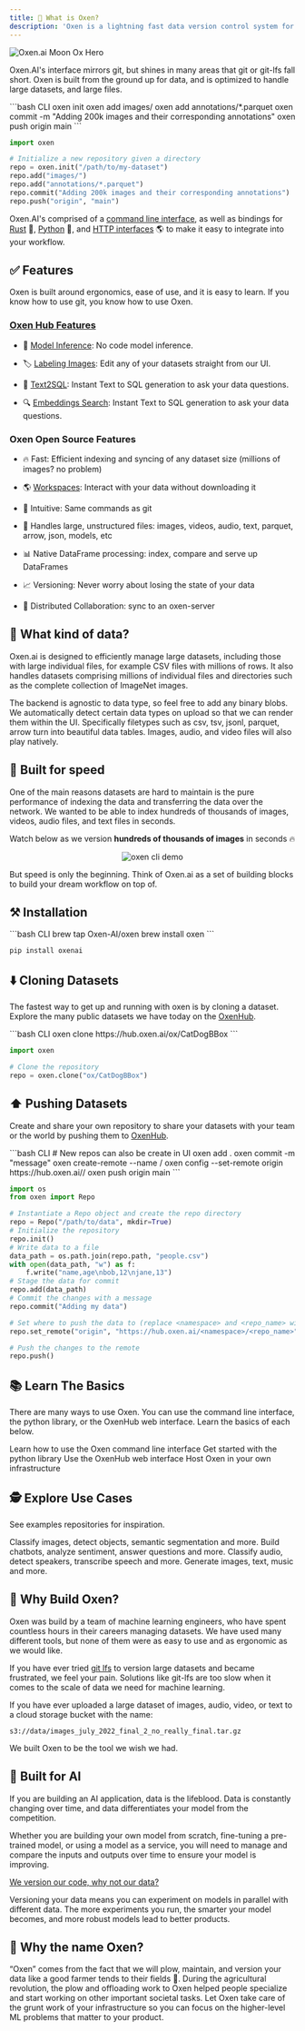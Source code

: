 ```yaml
---
title: 🐂 What is Oxen?
description: 'Oxen is a lightning fast data version control system for structured and unstructured machine learning datasets.'
---
```


<img alt="Oxen.ai Moon Ox Hero" classname="block" src="/images/MoonOx.png" />

Oxen.AI's interface mirrors git, but shines in many areas that git or git-lfs fall short. Oxen is built from the ground up for data, and is optimized to handle large datasets, and large files.

<CodeGroup>
  ```bash CLI
  oxen init
  oxen add images/
  oxen add annotations/*.parquet
  oxen commit -m "Adding 200k images and their corresponding annotations"
  oxen push origin main
  ```

  ```python Python
  import oxen

  # Initialize a new repository given a directory
  repo = oxen.init("/path/to/my-dataset")
  repo.add("images/")
  repo.add("annotations/*.parquet")
  repo.commit("Adding 200k images and their corresponding annotations")
  repo.push("origin", "main")
  ```
</CodeGroup>

Oxen.AI's comprised of a [command line interface](/getting-started/cli), as well as bindings for [Rust](https://github.com/Oxen-AI/Oxen) 🦀, [Python](/getting-started/python) 🐍, and [HTTP interfaces](/http-api) 🌎 to make it easy to integrate into your workflow.

## ✅ Features

Oxen is built around ergonomics, ease of use, and it is easy to learn. If you know how to use git, you know how to use Oxen.

### [Oxen Hub Features](/features/web_hub)

* 🚀 [Model Inference](/features/models): No code model inference.

* 🏷️ [Labeling Images](/features/labeling_data): Edit any of your datasets straight from our UI.

* 📝 [Text2SQL](/features/text2sql): Instant Text to SQL generation to ask your data questions.

* 🔍 [Embeddings Search](/features/embeddings): Instant Text to SQL generation to ask your data questions.


### Oxen Open Source Features

* 🔥 Fast: Efficient indexing and syncing of any dataset size (millions of images? no problem)

* 🌎 [Workspaces](/concepts/workspaces): Interact with your data without downloading it

* 🧠 Intuitive: Same commands as git

* 💪 Handles large, unstructured files: images, videos, audio, text, parquet, arrow, json, models, etc

* 📊 Native DataFrame processing: index, compare and serve up DataFrames

* 📈 Versioning: Never worry about losing the state of your data

* 🤝 Distributed Collaboration: sync to an oxen-server

## 🌾 What kind of data?

Oxen.ai is designed to efficiently manage large datasets, including those with large individual files, for example CSV files with millions of rows. It also handles datasets comprising millions of individual files and directories such as the complete collection of ImageNet images.

The backend is agnostic to data type, so feel free to add any binary blobs. We automatically detect certain data types on upload so that we can render them within the UI. Specifically filetypes such as csv, tsv, jsonl, parquet, arrow turn into beautiful data tables. Images, audio, and video files will also play natively.

## 🚀 Built for speed

One of the main reasons datasets are hard to maintain is the pure performance of indexing the data and transferring the data over the network. We wanted to be able to index hundreds of thousands of images, videos, audio files, and text files in seconds.

Watch below as we version **hundreds of thousands of images** in seconds 🔥

<p align="center">
  <img src="https://github.com/Oxen-AI/oxen-release/raw/main/images/cli-celeba.gif?raw=true" alt="oxen cli demo" />
</p>

But speed is only the beginning. Think of Oxen.ai as a set of building blocks to build your dream workflow on top of.

## ⚒️ Installation

<CodeGroup>
  ```bash CLI
  brew tap Oxen-AI/oxen
  brew install oxen
  ```

  ```bash Python
  pip install oxenai
  ```
</CodeGroup>

## ⬇️ Cloning Datasets

The fastest way to get up and running with oxen is by cloning a dataset. Explore the many public datasets we have today on the [OxenHub](https://oxen.ai/explore).

<CodeGroup>
  ```bash CLI
  oxen clone https://hub.oxen.ai/ox/CatDogBBox
  ```

  ```python Python
  import oxen

  # Clone the repository
  repo = oxen.clone("ox/CatDogBBox")
  ```
</CodeGroup>

## ⬆️ Pushing Datasets

Create and share your own repository to share your datasets with your team or the world by pushing them to [OxenHub](https://oxen.ai).

<CodeGroup>
  ```bash CLI
  # New repos can also be create in UI
  oxen add .
  oxen commit -m "message"
  oxen create-remote --name <namespace>/<repo_name>
  oxen config --set-remote origin https://hub.oxen.ai/<namespace>/<repo_name>
  oxen push origin main
  ```

  ```python Python
  import os
  from oxen import Repo

  # Instantiate a Repo object and create the repo directory
  repo = Repo("/path/to/data", mkdir=True)
  # Initialize the repository
  repo.init()
  # Write data to a file
  data_path = os.path.join(repo.path, "people.csv")
  with open(data_path, "w") as f:
      f.write("name,age\nbob,12\njane,13")
  # Stage the data for commit
  repo.add(data_path)
  # Commit the changes with a message
  repo.commit("Adding my data")

  # Set where to push the data to (replace <namespace> and <repo_name> with your remote)
  repo.set_remote("origin", "https://hub.oxen.ai/<namespace>/<repo_name>")

  # Push the changes to the remote
  repo.push()
  ```
</CodeGroup>

## 📚 Learn The Basics

There are many ways to use Oxen. You can use the command line interface, the python library, or the OxenHub web interface. Learn the basics of each below.

<CardGroup cols={2}>
  <Card title="Command Line Interface" icon="rectangle-terminal" href="/getting-started/cli">
    Learn how to use the Oxen command line interface
  </Card>

  <Card title="Python Library" icon="python" href="/getting-started/python">
    Get started with the python library
  </Card>

  <Card title="Web Interface" icon="browser" href="https://oxen.ai">
    Use the OxenHub web interface
  </Card>

  <Card title="Self Host" icon="satellite-dish" href="/getting-started/oxen-server">
    Host Oxen in your own infrastructure
  </Card>
</CardGroup>

## 🕵️ Explore Use Cases

See examples repositories for inspiration.

<CardGroup cols={2}>
  <Card title="Computer Vision" icon="camera-viewfinder" href="https://www.oxen.ai/categories/vision">
    Classify images, detect objects, semantic segmentation and more.
  </Card>

  <Card title="Natural Language Processing" icon="file-lines" href="https://www.oxen.ai/categories/text">
    Build chatbots, analyze sentiment, answer questions and more.
  </Card>

  <Card title="Audio" icon="headphones" href="https://www.oxen.ai/categories/audio">
    Classify audio, detect speakers, transcribe speech and more.
  </Card>

  <Card title="Generative AI" icon="palette" href="https://www.oxen.ai/categories/generative-ai">
    Generate images, text, music and more.
  </Card>
</CardGroup>

## 🌾 Why Build Oxen?

Oxen was build by a team of machine learning engineers, who have spent countless hours in their careers managing datasets. We have used many different tools, but none of them were as easy to use and as ergonomic as we would like.

If you have ever tried [git lfs](https://git-lfs.com/) to version large datasets and became frustrated, we feel your pain. Solutions like git-lfs are too slow when it comes to the scale of data we need for machine learning.

If you have ever uploaded a large dataset of images, audio, video, or text to a cloud storage bucket with the name:

`s3://data/images_july_2022_final_2_no_really_final.tar.gz`

We built Oxen to be the tool we wish we had.

## 🤖 Built for AI

If you are building an AI application, data is the lifeblood. Data is constantly changing over time, and data differentiates your model from the competition.

Whether you are building your own model from scratch, fine-tuning a pre-trained model, or using a model as a service, you will need to manage and compare the inputs and outputs over time to ensure your model is improving.

[We version our code, why not our data?](https://blog.oxen.ai/we-version-our-code-why-not-our-data/)

Versioning your data means you can experiment on models in parallel with different data. The more experiments you run, the smarter your model becomes, and more robust models lead to better products.

## 🐂 Why the name Oxen?

“Oxen” comes from the fact that we will plow, maintain, and version your data like a good farmer tends to their fields 🌾. During the agricultural revolution, the plow and offloading work to Oxen helped people specialize and start working on other important societal tasks. Let Oxen take care of the grunt work of your infrastructure so you can focus on the higher-level ML problems that matter to your product.